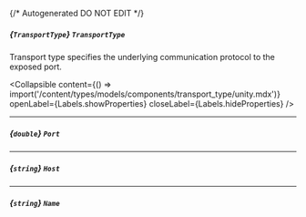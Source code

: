 {/* Autogenerated DO NOT EDIT  */}

##### *{`TransportType`}* `TransportType`
Transport type specifies the underlying communication protocol to the exposed port.

<Collapsible content={() => import('/content/types/models/components/transport_type/unity.mdx')} openLabel={Labels.showProperties} closeLabel={Labels.hideProperties} />


---
##### *{`double`}* `Port`

---
##### *{`string`}* `Host`

---
##### *{`string`}* `Name`


